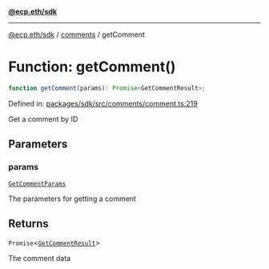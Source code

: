 [**@ecp.eth/sdk**](../../index.mdx)

***

[@ecp.eth/sdk](/sdk-reference/index.mdx) / [comments](/sdk-reference/comments/index.mdx) / getComment

# Function: getComment()

```ts
function getComment(params): Promise<GetCommentResult>;
```

Defined in: [packages/sdk/src/comments/comment.ts:219](https://github.com/ecp-eth/comments-monorepo/blob/main/packages/sdk/src/comments/comment.ts#L219)

Get a comment by ID

## Parameters

### params

[`GetCommentParams`](/sdk-reference/comments/type-aliases/GetCommentParams.mdx)

The parameters for getting a comment

## Returns

`Promise`\<[`GetCommentResult`](/sdk-reference/comments/type-aliases/GetCommentResult.mdx)\>

The comment data
